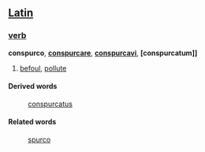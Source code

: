 ==[[Latin]]==
===[[verb]]===
'''conspurco''', '''[[conspurcare]]''', '''[[conspurcavi]]''', '''[conspurcatum]]'''

# [[befoul]], [[pollute]]
====Derived words====
: [[conspurcatus]]
====Related words====
: [[spurco]]